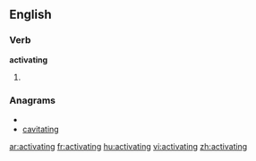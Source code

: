 ==English==

===Verb===
'''activating'''

# {{present participle of|[[activate]]}}


===Anagrams===
* {{alphagram|aacgiinttv}}
* [[cavitating#English|cavitating]]


[[ar:activating]]
[[fr:activating]]
[[hu:activating]]
[[vi:activating]]
[[zh:activating]]